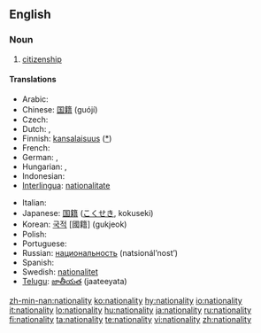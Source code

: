 ==English==

===Noun===
{{en-noun|nationalit|ies}}

# [[citizenship]]

====Translations====
{{trans-top|citizenship}}
* Arabic: {{Arab|[[جنسية]]}} {{IPAchar|(jensíya)}} {{f}}
* Chinese: [[国籍]] (guójí)
* Czech: {{t-|cs|národnost|f}}
* Dutch: {{t-|nl|nationaliteit|f}}, {{t+|nl|staatsburgerschap|n}}
* Finnish: [[kansalaisuus]] {{f}} ([[:fi:kansalaisuus|*]])
* French: {{t+|fr|nationalité|f}}
* German: {{t-|de|Nationalität|f}}, {{t-|de|Staatsbürgerschaft|f}}
* Hungarian: {{t+|hu|nemzetiség}}, {{t+|hu|állampolgárság}}
* Indonesian: {{t-|id|kewarganegaraan|xs=Indonesian}}
* [[Interlingua]]: [[nationalitate]]
{{trans-mid}}
* Italian: {{t+|it|nazionalità|f}}
* Japanese: [[国籍]] ([[こくせき]], kokuseki)
* Korean: [[국적]] [國籍] (gukjeok)
* Polish: {{t+|pl|narodowość|f}}
* Portuguese: {{t+|pt|nacionalidade|f}}
* Russian: [[национальность]] (natsionál’nost’) {{f}}
* Spanish: {{t+|es|nacionalidad|f}}
* Swedish: [[nationalitet]] {{c}}
* [[Telugu]]: [[జాతీయత]] (jaateeyata)
{{trans-bottom}}

[[zh-min-nan:nationality]]
[[ko:nationality]]
[[hy:nationality]]
[[io:nationality]]
[[it:nationality]]
[[lo:nationality]]
[[hu:nationality]]
[[ja:nationality]]
[[ru:nationality]]
[[fi:nationality]]
[[ta:nationality]]
[[te:nationality]]
[[vi:nationality]]
[[zh:nationality]]